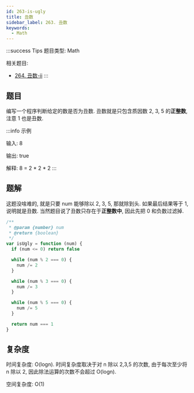 ```yaml
---
id: 263-is-ugly
title: 丑数
sidebar_label: 263. 丑数
keywords:
  - Math
---
```


:::success Tips
题目类型: Math

相关题目:

- [264. 丑数-ii](/leetcode/medium/264-nth-ugly-number)
:::

## 题目

编写一个程序判断给定的数是否为丑数. 丑数就是只包含质因数 2, 3, 5 的**正整数**, 注意 1 也是丑数.

:::info 示例

输入: 8

输出: true

解释: 8 = 2 \* 2 \* 2
:::

## 题解

这题没啥难的, 就是只要 num 能够除以 2, 3, 5, 那就除到头. 如果最后结果等于 1, 说明就是丑数. 当然题目说了丑数只存在于**正整数中**, 因此先把 0 和负数过滤掉.

```ts
/**
 * @param {number} num
 * @return {boolean}
 */
var isUgly = function (num) {
  if (num <= 0) return false

  while (num % 2 === 0) {
    num /= 2
  }

  while (num % 3 === 0) {
    num /= 3
  }

  while (num % 5 === 0) {
    num /= 5
  }

  return num === 1
}
```

## 复杂度

时间复杂度: O(logn). 时间复杂度取决于对 n 除以 2,3,5 的次数, 由于每次至少将 n 除以 2, 因此除法运算的次数不会超过 O(logn).

空间复杂度: O(1)
